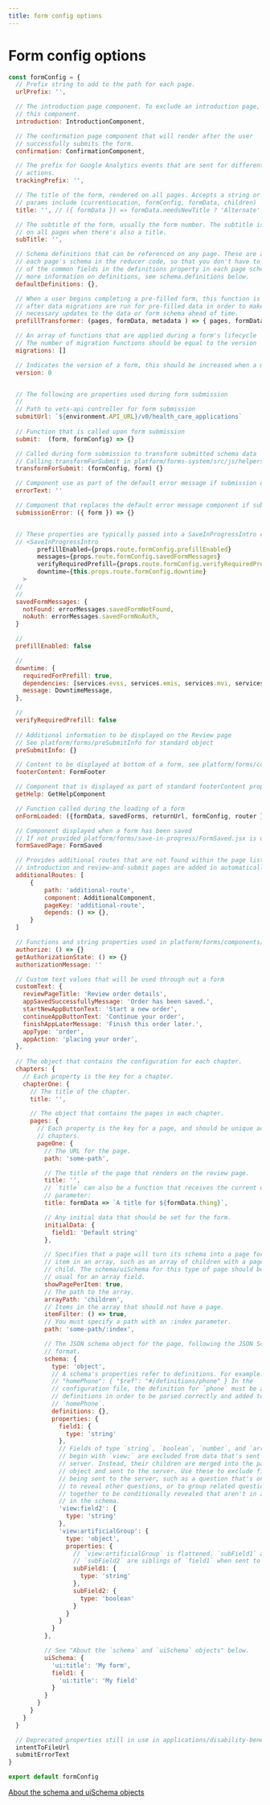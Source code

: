 ```yaml
---
title: form config options
---
```


# Form config options

```js
const formConfig = {
  // Prefix string to add to the path for each page.
  urlPrefix: '',

  // The introduction page component. To exclude an introduction page, remove
  // this component.
  introduction: IntroductionComponent,

  // The confirmation page component that will render after the user
  // successfully submits the form.
  confirmation: ConfirmationComponent,

  // The prefix for Google Analytics events that are sent for different form
  // actions.
  trackingPrefix: '',

  // The title of the form, rendered on all pages. Accepts a string or function
  // params include (currentLocation, formConfig, formData, children)
  title: '', // ({ formData }) => formData.needsNewTitle ? 'Alternate' : 'Form',

  // The subtitle of the form, usually the form number. The subtitle is rendered
  // on all pages when there's also a title.
  subTitle: '',

  // Schema definitions that can be referenced on any page. These are added to
  // each page's schema in the reducer code, so that you don't have to put all
  // of the common fields in the definitions property in each page schema. For
  // more information on definitions, see schema.definitions below.
  defaultDefinitions: {},

  // When a user begins completing a pre-filled form, this function is called
  // after data migrations are run for pre-filled data in order to make
  // necessary updates to the data or form schema ahead of time.
  prefillTransformer: (pages, formData, metadata ) => { pages, formData, metadata },

  // An array of functions that are applied during a form's lifecycle
  // The number of migration functions should be equal to the version
  migrations: []

  // Indicates the version of a form, this should be increased when a migration is required
  version: 0


  // The following are properties used during form submission
  //
  // Path to vets-api controller for form submission
  submitUrl: `${environment.API_URL}/v0/health_care_applications`
  
  // Function that is called upon form submission
  submit:  (form, formConfig) => {}

  // Called during form submission to transform submitted schema data
  // Calling transformForSubmit in platform/forms-system/src/js/helpers will remove view fields from the schema data
  transformForSubmit: (formConfig, form) {}

  // Component use as part of the default error message if submission of the form fails
  errorText: ''

  // Component that replaces the default error message component if submission of the form fails
  submissionError: ({ form }) => {}


  // These properties are typically passed into a SaveInProgressIntro component in the form's introduction container
  // <SaveInProgressIntro
        prefillEnabled={props.route.formConfig.prefillEnabled}
        messages={props.route.formConfig.savedFormMessages}
        verifyRequiredPrefill={props.route.formConfig.verifyRequiredPrefill}
        downtime={this.props.route.formConfig.downtime}
    >
  //
  //
  savedFormMessages: {
    notFound: errorMessages.savedFormNotFound,
    noAuth: errorMessages.savedFormNoAuth,
  }

  //
  prefillEnabled: false

  //
  downtime: {
    requiredForPrefill: true,
    dependencies: [services.evss, services.emis, services.mvi, services.vet360],
    message: DowntimeMessage,
  },

  //
  verifyRequiredPrefill: false
  
  // Additional information to be displayed on the Review page
  // See platform/forms/preSubmitInfo for standard object
  preSubmitInfo: {}

  // Content to be displayed at bottom of a form, see platform/forms/components/FormFooter for standard object
  footerContent: FormFooter

  // Component that is displayed as part of standard footerContent property
  getHelp: GetHelpComponent

  // Function called during the loading of a form
  onFormLoaded: ({formData, savedForms, returnUrl, formConfig, router }) => {}

  // Component displayed when a form has been saved
  // If not provided platform/forms/save-in-progress/FormSaved.jsx is used instead
  formSavedPage: FormSaved

  // Provides additional routes that are not found within the page lists
  // introduction and review-and-submit pages are added in automatically
  additionalRoutes: [
      {
          path: 'additional-route',
          component: AdditionalComponent,
          pageKey: 'additional-route',
          depends: () => {},
      }
  ]

  // Functions and string properties used in platform/forms/components/AuthorizationComponent.jsx for form 686
  authorize: () => {}
  getAuthorizationState: () => {}
  authorizationMessage: ''

  // Custom text values that will be used through out a form
  customText: {
    reviewPageTitle: 'Review order details',
    appSavedSuccessfullyMessage: 'Order has been saved.',
    startNewAppButtonText: 'Start a new order',
    continueAppButtonText: 'Continue your order',
    finishAppLaterMessage: 'Finish this order later.',
    appType: 'order',
    appAction: 'placing your order',
  },
  
  // The object that contains the configuration for each chapter.
  chapters: {
    // Each property is the key for a chapter.
    chapterOne: {
      // The title of the chapter.
      title: '',

      // The object that contains the pages in each chapter.
      pages: {
        // Each property is the key for a page, and should be unique across
        // chapters.
        pageOne: {
          // The URL for the page.
          path: 'some-path',

          // The title of the page that renders on the review page.
          title: '',
          // `title` can also be a function that receives the current data as a
          // parameter:
          title: formData => `A title for ${formData.thing}`,

          // Any initial data that should be set for the form.
          initialData: {
            field1: 'Default string'
          },

          // Specifies that a page will turn its schema into a page for each
          // item in an array, such as an array of children with a page for each
          // child. The schema/uiSchema for this type of page should be built as
          // usual for an array field.
          showPagePerItem: true,
          // The path to the array.
          arrayPath: 'children',
          // Items in the array that should not have a page.
          itemFilter: () => true,
          // You must specify a path with an :index parameter.
          path: 'some-path/:index',

          // The JSON schema object for the page, following the JSON Schema
          // format.
          schema: {
            type: 'object',
            // A schema's properties refer to definitions. For example:
            // "homePhone": { "$ref": "#/definitions/phone" } In the
            // configuration file, the definition for `phone` must be added into
            // definitions in order to be parsed correctly and added to
            // `homePhone`.
            definitions: {},
            properties: {
              field1: {
                type: 'string'
              },
              // Fields of type `string`, `boolean`, `number`, and `array` that
              // begin with `view:` are excluded from data that's sent to the
              // server. Instead, their children are merged into the parent
              // object and sent to the server. Use these to exclude fields from
              // being sent to the server, such as a question that's only used
              // to reveal other questions, or to group related questions
              // together to be conditionally revealed that aren't in an object
              // in the schema.
              'view:field2': {
                type: 'string'
              },
              'view:artificialGroup': {
                type: 'object',
                properties: {
                  // `view:artificialGroup` is flattened. `subField1` and
                  // `subField2` are siblings of `field1` when sent to the API.
                  subField1: {
                    type: 'string'
                  },
                  subField2: {
                    type: 'boolean'
                  }
                }
              }
            }
          },

          // See "About the `schema` and `uiSchema` objects" below.
          uiSchema: {
            'ui:title': 'My form',
            field1: {
              'ui:title': 'My field'
            }
          }
        }
      }
    }
  }

  // Deprecated properties still in use in applications/disability-benefits/all-claims/config/form.js
  intentToFileUrl
  submitErrorText
}

export default formConfig
```

[About the schema and uiSchema objects](/about-the-schema-and-uischema-objects)
